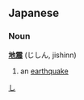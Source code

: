 ==Japanese==
===Noun===
'''[[地]][[震]]''' (じしん, jishinn)
# an [[earthquake]]

[[Category:Japanese language|し]]